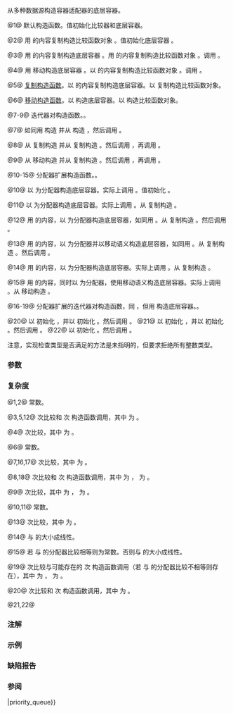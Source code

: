 {{cpp/container/priority_queue/title|priority_queue}}
{{cpp/container/priority_queue/navbar}}
{{dcl begin}}
{{dcl|num=1|since=c++11|
priority_queue() : priority_queue(Compare(), Container()) {}
}}
{{dcl|num=2|since=c++11|
explicit priority_queue( const Compare&amp; compare )
    : priority_queue(compare, Container()) {}
}}
{{dcl rev multi|num=3
|dcl1=
explicit priority_queue( const Compare&amp; compare = Compare(),
                         const Container&amp; cont = Container() );
|since2=c++11|dcl2=
priority_queue( const Compare&amp; compare, const Container&amp; cont );
}}
{{dcl|num=4|since=c++11|
priority_queue( const Compare&amp; compare, Container&amp;&amp; cont );
}}
{{dcl|num=5|
priority_queue( const priority_queue&amp; other );
}}
{{dcl|num=6|since=c++11|
priority_queue( priority_queue&amp;&amp; other );
}}
{{dcl|num=7|since=c++11|1=
template&lt; class InputIt &gt;
priority_queue( InputIt first, InputIt last,
                const Compare&amp; compare = Compare() );
}}
{{dcl rev multi|num=8
|dcl1=
template&lt; class InputIt &gt;
priority_queue( InputIt first, InputIt last,
                const Compare&amp; compare = Compare(),
                const Container&amp; cont = Container() );
|since2=c++11|dcl2=
template&lt; class InputIt &gt;
priority_queue( InputIt first, InputIt last,
                const Compare&amp; compare, const Container&amp; cont );
}}
{{dcl|num=9|since=c++11|
template&lt; class InputIt &gt;
priority_queue( InputIt first, InputIt last,
                const Compare&amp; compare, Container&amp;&amp; cont );
}}
{{dcl|num=10|since=c++11|
template&lt; class Alloc &gt;
explicit priority_queue( const Alloc&amp; alloc );
}}
{{dcl|num=11|since=c++11|
template&lt; class Alloc &gt;
priority_queue( const Compare&amp; compare, const Alloc&amp; alloc );
}}
{{dcl|num=12|since=c++11|
template&lt; class Alloc &gt;
priority_queue( const Compare&amp; compare, const Container&amp; cont,
                const Alloc&amp; alloc );
}}
{{dcl|num=13|since=c++11|
template&lt; class Alloc &gt;
priority_queue( const Compare&amp; compare, Container&amp;&amp; cont,
                const Alloc&amp; alloc );
}}
{{dcl|num=14|since=c++11|
template&lt; class Alloc &gt;
priority_queue( const priority_queue&amp; other, const Alloc&amp; alloc );
}}
{{dcl|num=15|since=c++11|
template&lt; class Alloc &gt;
priority_queue( priority_queue&amp;&amp; other, const Alloc&amp; alloc );
}}
{{dcl|num=16|since=c++11|
template&lt; class InputIt, class Alloc &gt;
priority_queue( InputIt first, InputIt last, const Alloc&amp; alloc );
}}
{{dcl|num=17|since=c++11|
template&lt; class InputIt, class Alloc &gt;
priority_queue( InputIt first, InputIt last, const Compare&amp; compare,
                const Alloc&amp; alloc );
}}
{{dcl|num=18|since=c++11|
template&lt; class InputIt, class Alloc &gt;
priority_queue( InputIt first, InputIt last, const Compare&amp; compare,
                const Container&amp; cont, const Alloc&amp; alloc );
}}
{{dcl|num=19|since=c++11|
template&lt; class InputIt, class Alloc &gt;
priority_queue( InputIt first, InputIt last, const Compare&amp; compare,
                Container&amp;&amp; cont, const Alloc&amp; alloc );
}}
{{dcla|num=20|since=c++23|1=
template&lt; container-compatible-range&lt;T&gt; R &gt;
priority_queue( std::from_range_t, R&amp;&amp; rg,
                const Compare&amp; compare = Compare() );
}}
{{dcl|num=21|since=c++23|
template&lt; container-compatible-range&lt;T&gt; R, class Alloc &gt;
priority_queue( std::from_range_t, R&amp;&amp; rg,
                const Compare&amp; compare, const Alloc&amp; alloc );
}}
{{dcl|num=22|since=c++23|
template&lt; container-compatible-range&lt;T&gt; R, class Alloc &gt;
priority_queue( std::from_range_t, R&amp;&amp; rg, const Alloc&amp; alloc );
}}
{{dcl end}}

从多种数据源构造容器适配器的底层容器。

@1@ 默认构造函数。值初始化比较器和底层容器。

@2@ 用 {{c|compare}} 的内容复制构造比较函数对象 {{tt|comp}}。值初始化底层容器 {{c|c}}。

@3@ 用 {{c|cont}} 的内容复制构造底层容器 {{c|c}}。用 {{c|compare}} 的内容复制构造比较函数对象 {{c|comp}}。调用 {{c|std::make_heap(c.begin(), c.end(), comp)}}。{{rev inl|until=c++11|此亦为默认构造函数。}}

@4@ 用 {{c|std::move(cont)}} 移动构造底层容器 {{c|c}}。以 {{c|compare}} 的内容复制构造比较函数对象 {{c|comp}}。调用 {{c|std::make_heap(c.begin(), c.end(), comp)}}。

@5@ [[cpp/language/copy constructor|复制构造函数]]。以 {{c|other.c}} 的内容复制构造底层容器。以 {{c|other.comp}} 复制构造比较函数对象。 {{mark implicit}}

@6@ [[cpp/language/move constructor|移动构造函数]]。以 {{c|std::move(other.c)}} 构造底层容器。以 {{c|std::move(other.comp)}} 构造比较函数对象。 {{mark implicit}}

@7-9@ 迭代器对构造函数。{{cpp/enable_if| {{tt|InputIt}} 满足{{named req|InputIterator}}|plural=yes}}。

@7@ 如同用 {{c|c(first, last)}} 构造 {{c|c}} 并从 {{c|compare}} 构造 {{c|comp}}，然后调用 {{c|std::make_heap(c.begin(), c.end(), comp);}}。

@8@ 从 {{c|cont}} 复制构造 {{c|c}} 并从 {{c|compare}} 复制构造 {{c|comp}}。然后调用 {{c|c.insert(c.end(), first, last);}}，再调用 {{c|std::make_heap(c.begin(), c.end(), comp);}}。

@9@ 从 {{c|std::move(cont)}} 移动构造 {{c|c}} 并从 {{c|compare}} 复制构造 {{c|comp}}。然后调用 {{c|c.insert(c.end(), first, last);}}，再调用 {{c|std::make_heap(c.begin(), c.end(), comp);}}。

@10-15@ 分配器扩展构造函数。{{cpp/enable_if| {{c|std::uses_allocator&lt;container_type, Alloc&gt;::value}} 为 {{c|true}}，即底层容器为知分配器容器（对所有标准库容器为真）|plural=yes}}。

@10@ 以 {{c|alloc}} 为分配器构造底层容器。实际上调用 {{c|c(alloc)}}。值初始化 {{c|comp}}。

@11@ 以 {{c|alloc}} 为分配器构造底层容器。实际上调用 {{c|c(alloc)}}。从 {{c|compare}} 复制构造 {{c|comp}}。

@12@ 用 {{c|cont}} 的内容，以 {{c|alloc}} 为分配器构造底层容器，如同用 {{c|c(cont, alloc)}}。从 {{c|compare}} 复制构造 {{c|comp}}。然后调用 {{c|std::make_heap(c.begin(), c.end(), comp)}}。

@13@ 用 {{c|cont}} 的内容，以 {{c|alloc}} 为分配器并以移动语义构造底层容器，如同用 {{c|c(std::move(cont), alloc)}}。从 {{c|compare}} 复制构造 {{c|comp}}。然后调用 {{c|std::make_heap(c.begin(), c.end(), comp)}}。

@14@ 用 {{c|other.c}} 的内容，以 {{c|alloc}} 为分配器构造底层容器。实际上调用 {{c|c(other.c, alloc)}}。从 {{c|other.comp}} 复制构造 {{c|comp}}。

@15@ 用 {{c|other}} 的内容，同时以 {{c|alloc}} 为分配器，使用移动语义构造底层容器。实际上调用 {{c|c(std::move(other.c), alloc)}}。从 {{c|other.comp}} 移动构造 {{c|comp}}。

@16-19@ 分配器扩展的迭代器对构造函数，同 {{v|7-9}}，但用 {{c|alloc}} 构造底层容器。{{cpp/enable_if| {{c|std::uses_allocator&lt;container_type, Alloc&gt;::value}} 为 {{c|true}} 且 {{tt|InputIt}} 满足{{named req|InputIterator}}|plural=yes}}。

@20@ 以 {{c|compare}} 初始化 {{c|comp}}，并以 {{c|ranges::to&lt;Container&gt;(std::forward&lt;R&gt;(rg))}} 初始化 {{c|c}}。然后调用 {{c|std::make_heap(c.begin(), c.end(), comp)}}。
@21@ 以 {{c|compare}} 初始化 {{c|comp}}，并以 {{c|ranges::to&lt;Container&gt;(std::forward&lt;R&gt;(rg), alloc)}} 初始化 {{c|c}}。然后调用 {{c|std::make_heap(c.begin(), c.end(), comp)}}。
@22@ 以 {{c|ranges::to&lt;Container&gt;(std::forward&lt;R&gt;(rg), alloc)}} 初始化 {{c|c}}。然后调用 {{c|std::make_heap(c.begin(), c.end(), comp)}}。

注意，实现检查类型是否满足{{named req|InputIterator}}的方法是未指明的，但要求拒绝所有整数类型。

===参数===
{{par begin}}
{{par|alloc|用于底层容器所有内存分配的分配器}}
{{par|other|用作初始化底层容器的源的另一容器适配器}}
{{par|cont|用作初始化底层容器的源的容器}}
{{par|compare|用于初始化底层比较函数对象的比较函数对象}}
{{par range|3=要以之初始化的}}
{{par|rg|{{ls|cpp/ranges/to#容器兼容范围}}，即其元素可以转换为 {{tt|T}} 的 {{lconcept|input_range}}}}
{{par hreq}}
{{par req named|Alloc|Allocator}}
{{par req named|Compare|Compare}}
{{par req named|Container|Container|notes=仅若 {{tt|Container}} 满足{{named req|AllocatorAwareContainer}}的要求才定义分配器扩展构造函数}}
{{par req named|InputIt|InputIterator}}
{{par end}} 

===复杂度===
@1,2@ 常数。

@3,5,12@ {{mathjax-or|\(\scriptsize \mathcal{O}{(N)}\)|O(N)}} 次比较和 {{mathjax-or|\(\scriptsize \mathcal{O}{(N)}\)|O(N)}} 次 {{tt|value_type}} 构造函数调用，其中 {{mathjax-or|\(\scriptsize N\)|N}} 为 {{c|cont.size()}}。

@4@ {{mathjax-or|\(\scriptsize \mathcal{O}{(N)}\)|O(N)}} 次比较，其中 {{mathjax-or|\(\scriptsize N\)|N}} 为 {{c|cont.size()}}。

@6@ 常数。

@7,16,17@ {{mathjax-or|\(\scriptsize \mathcal{O}{(M)}\)|O(M)}} 次比较，其中 {{mathjax-or|\(\scriptsize M\)|M}} 为 {{c|std::distance(first, last)}}。

@8,18@ {{mathjax-or|\(\scriptsize \mathcal{O}{(N + M)}\)|O(N + M)}} 次比较和 {{mathjax-or|\(\scriptsize \mathcal{O}{(N)}\)|O(N)}} 次 {{tt|value_type}} 构造函数调用，其中 {{mathjax-or|\(\scriptsize N\)|N}} 为 {{c|cont.size()}}，{{mathjax-or|\(\scriptsize M\)|M}} 为 {{c|std::distance(first, last)}}。

@9@ {{mathjax-or|\(\scriptsize \mathcal{O}{(N + M)}\)|O(N + M)}} 次比较，其中 {{mathjax-or|\(\scriptsize N\)|N}} 为 {{c|cont.size()}}，{{mathjax-or|\(\scriptsize M\)|M}} 为 {{c|std::distance(first, last)}}。

@10,11@ 常数。

@13@ {{mathjax-or|\(\scriptsize \mathcal{O}{(N)}\)|O(N)}} 次比较，其中 {{mathjax-or|\(\scriptsize N\)|N}} 为 {{c|cont.size()}}。

@14@ 与 {{tt|other}} 的大小成线性。

@15@ 若 {{tt|Alloc}} 与 {{c|other}} 的分配器比较相等则为常数。否则与 {{c|other}} 的大小成线性。

@19@ {{mathjax-or|\(\scriptsize \mathcal{O}{(N + M)}\)|O(N + M)}} 次比较与可能存在的 {{mathjax-or|\(\scriptsize \mathcal{O}{(N)}\)|O(N)}} 次 {{tt|value_type}} 构造函数调用（若 {{tt|Alloc}} 与 {{c|other}} 的分配器比较不相等则存在），其中 {{mathjax-or|\(\scriptsize N\)|N}} 为 {{c|cont.size()}}，{{mathjax-or|\(\scriptsize M\)|M}} 为 {{c|std::distance(first, last)}}。

@20@ {{mathjax-or|\(\scriptsize \mathcal{O}{(N)}\)|O(N)}} 次比较和 {{mathjax-or|\(\scriptsize \mathcal{O}{(N)}\)|O(N)}} 次 {{tt|value_type}} 构造函数调用，其中 {{mathjax-or|\(\scriptsize N\)|N}} 为 {{c|ranges::distance(rg)}}。

@21,22@ {{todo}}

===注解===
{{feature test macro|__cpp_lib_containers_ranges|[[cpp/ranges/to#容器兼容范围|按范围]]构造和插入；重载 {{vl|20-22}}|value=202202L|std=C++23}}

===示例===
{{example
|code=
#include &lt;complex&gt;
#include &lt;functional&gt;
#include &lt;iostream&gt;
#include &lt;queue&gt;
#include &lt;vector&gt;

int main()
{
    std::priority_queue&lt;int&gt; pq1;
    pq1.push(5);
    std::cout &lt;&lt; "pq1.size() = " &lt;&lt; pq1.size() &lt;&lt; '\n';

    std::priority_queue&lt;int&gt; pq2 {pq1};
    std::cout &lt;&lt; "pq2.size() = " &lt;&lt; pq2.size() &lt;&lt; '\n';

    std::vector&lt;int&gt; vec {3, 1, 4, 1, 5};
    std::priority_queue&lt;int&gt; pq3 {std::less&lt;int&gt;(), vec};
    std::cout &lt;&lt; "pq3.size() = " &lt;&lt; pq3.size() &lt;&lt; '\n';

    for (std::cout &lt;&lt; "pq3 : "; !pq3.empty(); pq3.pop())
        std::cout &lt;&lt; pq3.top() &lt;&lt; ' ';
    std::cout &lt;&lt; '\n';

    // 带定制比较器的演示：

    using my_value_t = std::complex&lt;double&gt;;
    using my_container_t = std::vector&lt;my_value_t&gt;;

    auto my_comp = [](const my_value_t&amp; z1, const my_value_t&amp; z2)
    {
        return z2.real() &lt; z1.real();
    };

    std::priority_queue&lt;my_value_t,
                        my_container_t,
                        decltype(my_comp)&gt; pq4{my_comp};

    using namespace std::complex_literals;
    pq4.push(5.0 + 1i);
    pq4.push(3.0 + 2i);
    pq4.push(7.0 + 3i);

    for (; !pq4.empty(); pq4.pop())
    {
        const auto&amp; z = pq4.top();
        std::cout &lt;&lt; "pq4.top() = " &lt;&lt; z &lt;&lt; '\n';
    }

    // TODO: C++23 知范围的构造函数
}
|output=
pq1.size() = 1
pq2.size() = 1
pq3.size() = 5
pq3 : 5 4 3 1 1
pq4.top() = (3,2)
pq4.top() = (5,1)
pq4.top() = (7,3)
}}

===缺陷报告===
{{dr list begin}}
{{dr list item | paper=P0935R0 | std=C++11 | before=默认构造函数和构造函数 {{v|4}} 曾为 explicit | after=使之为隐式}}
{{dr list item | wg=lwg | dr=3506 | std=C++11 | before=分配器扩展迭代器对构造函数缺失 | after=已添加}}
{{dr list item | wg=lwg | dr=3522 | std=C++11 | before=迭代器对构造函数上的约束缺失 | after=已添加}}
{{dr list item | wg=lwg | dr=3529 | std=C++11 | before=从一对迭代器构造调用 {{tt|insert}} | after=从它们构造容器}}
{{dr list end}}

===参阅===
{{dsc begin}}
{{dsc inc|cpp/container/dsc operator{{=}}|priority_queue}}
{{dsc end}}

{{langlinks|de|en|es|fr|it|ja|pt|ru}}